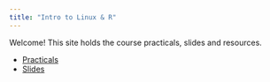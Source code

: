 ---
title: "Intro to Linux & R"
---

Welcome! This site holds the course practicals, slides and resources.

- [Practicals](practicals.md)
- [Slides](slides.md)
